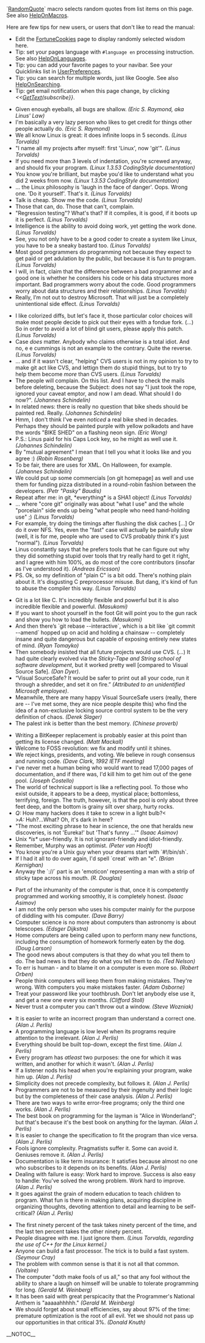 <!-- ## Please edit system and help pages ONLY in the moinmaster wiki! For more
 -->
<!-- ## information, please see [[MoinMaster]]:[[MoinPagesEditorGroup]].
 -->
<!-- ## Please edit (or translate) system/help pages on the moinmaster wiki ONLY.
 -->
<!-- ## For more information, please see [[MoinMaster]]:[[MoinPagesEditorGroup]].
 -->
<!-- ##master-page:Unknown-Page
 -->
<!-- ##master-date:Unknown-Date
 -->
<!-- #acl [[MoinPagesEditorGroup]]:read,write,delete,revert All:read
 -->
<!-- #format wiki
 -->
<!-- #language en
 -->

`[[RandomQuot]]e` macro selects random quotes from list items on this page. See also [[HelpOnMacros]].

Here are few tips for new users, or users that don't like to read the manual:

* Edit the [[FortuneCookies]] page to display randomly selected wisdom here.
* Tip: set your pages language with <code><nowiki>#language en</nowiki></code> processing instruction. See also [[HelpOnLanguages]].
* Tip: you can add your favorite pages to your navibar. See your Quicklinks list in [[UserPreferences]].
* Tip: you can search for multiple words, just like Google. See also [[HelpOnSearching]].
* Tip: get email notification when this page change, by clicking ''<<[[GetText]](subscribe}}''.

<!-- ## http://en.wikiquote.org/wiki/Linus_Torvalds
 -->
<!-- ## and other Linus Torvalds fortune cookies
 -->
* Given enough eyeballs, all bugs are shallow. ''(Eric S. Raymond, aka Linus' Law)''
* I'm basically a very lazy person who likes to get credit for things other people actually do. ''(Eric S. Raymond)''
* We all know Linux is great: it does infinite loops in 5 seconds. ''(Linus Torvalds)''
* "I name all my projects after myself: first 'Linux', now 'git'". ''(Linus Torvalds)''
* If you need more than 3 levels of indentation, you're screwed anyway, and should fix your program. ''(Linux 1.3.53 CodingStyle documentation)''
* You know you're brilliant, but maybe you'd like to understand what you did 2 weeks from now. ''(Linux 1.3.53 CodingStyle documentation)''
* ... the Linux philosophy is 'laugh in the face of danger'. Oops. Wrong one. 'Do it yourself'. That's it. ''(Linus Torvalds)''
* Talk is cheap. Show me the code. ''(Linus Torvalds)''
* Those that can, do. Those that can't, complain.
* "Regression testing"? What's that? If it compiles, it is good, if it boots up it is perfect. ''(Linus Torvalds)''
* Intelligence is the ability to avoid doing work, yet getting the work done. ''(Linus Torvalds)''
* See, you not only have to be a good coder to create a system like Linux, you have to be a sneaky bastard too. ''(Linus Torvalds)''
* Most good programmers do programming not because they expect to get paid or get adulation by the public, but because it is fun to program. ''(Linus Torvalds)''
* I will, in fact, claim that the difference between a bad programmer and a good one is whether he considers his code or his data structures more important. Bad programmers worry about the code. Good programmers worry about data structures and their relationships. ''(Linus Torvalds)''
* Really, I’m not out to destroy Microsoft. That will just be a completely unintentional side effect.  ''(Linus Torvalds)''

<!-- ## git mailing list
 -->
* I like colorized diffs, but let's face it, those particular color choices will make most people decide to pick out their eyes with a fondue fork. (...) So in order to avoid a lot of blind git users, please apply this patch. ''(Linus Torvalds)''
* Case ''does'' matter. Anybody who claims otherwise is a total idiot. And no, e e cummings is not an example to the contrary. Quite the reverse. ''(Linus Torvalds)''
* ... and if it wasn't clear, "helping" CVS users is not in my opinion to try to make git act like CVS, and lettign them do stupid things, but to try to help them become ''more'' than CVS users. ''(Linus Torvalds)''
* The people will complain. On this list. And I have to check the mails before deleting, because the Subject: does not say "I just took the rope, ignored your caveat emptor, and now I am dead. What should I do now?". ''(Johannes Schindelin)''
* In related news: there is really no question that bike sheds should be painted red. Really. ''(Johannes Schindelin)''
* Hmm, I don't think I've even ''noticed'' a real bike shed in decades.  Perhaps they should be painted purple with yellow polkadots and have the words "BIKE SHED" on a flashing neon sign. ''(Eric Wong)''
* P.S.: Linus paid for his Caps Lock key, so he might as well use it. ''(Johannes Schindelin)''
* By "mutual agreement" I mean that I tell you what it looks like and you agree :) ''(Robin Rosenberg)''
* To be fair, there are uses for XML.  On Halloween, for example.  ''(Johannes Schindelin)''
* We could put up some commercials [on git homepage] as well and use them for funding pizza distributed in a round-robin fashion between the developers. ''(Petr "Pasky" Baudis)''
* Repeat after me: in git, *everything* is a SHA1 object! ''(Linus Torvalds)''
* ... where "core git" originally was about "what I use" and the whole "porcelain" side ends up being "what people who need hand-holding use" ;) ''(Linus Torvalds)''
* For example, try doing the timings after flushing the disk caches [...] Or do it over NFS.  Yes, even the "fast" case will actually be painfully slow (well, it is for me, people who are used to CVS probably think it's just "normal"). ''(Linus Torvalds)''
* Linus constantly says that he prefers tools that he can figure out why they did something stupid over tools that try really hard to get it right, and I agree with him 100%, as do most of the core contributors (insofar as I've understood it). ''(Andreas Ericsson)''
* PS. Ok, so my definition of "plain C" is a bit odd. There's nothing plain about it. It's disgusting C preprocessor misuse. But dang, it's kind of fun to abuse the compiler this way. ''(Linus Torvalds)''

<!-- ## blogs
 -->
* Git is a lot like C. It's incredibly flexible and powerful but it is also incredible flexible and powerful. ''(Masukomi)''
* If you want to shoot yourself in the foot Git will point you to the gun rack and show you how to load the bullets. ''(Masukomi)''
* And then there’s `git rebase --interactive`, which is a bit like `git commit --amend` hopped up on acid and holding a chainsaw -- completely insane and quite dangerous but capable of exposing entirely new states of mind. ''(Ryan Tomayko)''
* Then somebody insisted that all future projects would use CVS. (...) It had quite clearly evolved via the ''Sticky-Tape and String school of software development'', but it worked pretty well [compared to Visual Source Safe]. ''(Dan Dyer)''.
* “Visual SourceSafe? It would be safer to print out all your code, run it through a shredder, and set it on fire.” ''(Attributed to an unidentified Microsoft employee)''.
* Meanwhile, there are many happy Visual SourceSafe users (really, there are -- I've met some, they are nice people despite this) who find the idea of a non-exclusive locking source control system to be the very definition of chaos. ''(Derek Slager)''
* The palest ink is better than the best memory. ''(Chinese proverb)''

<!-- ## other fortune cookies
 -->
* Writing a BitKeeper replacement is probably easier at this point than getting its license changed. ''(Matt Mackall)''
* Welcome to FOSS revolution: we fix and modify until it shines.
* We  reject  kings, presidents,  and  voting.  We  believe in rough consensus and running code. ''(Dave Clark, 1992 IETF meeting)''
* I've never met a human being who would want to read 17,000 pages of documentation, and if there was, I'd kill him to get him out of the gene pool. ''(Joseph Costello)''
* The world of technical support is like a reflecting pool. To those who exist outside, it appears to be a deep, mystical place; bottomless, terrifying, foreign. The truth, however, is that the pool is only about three feet deep, and the bottom is grainy silt over sharp, hurty rocks.
* ''Q:'' How many hackers does it take to screw in a light bulb?<<BR>>''A:'' Huh?...What? Oh, it's dark in here?
* "The most exciting phrase to hear in science, the one that heralds new discoveries, is not 'Eureka!' but 'That's funny ...'" ''(Isaac Asimov)''
* Unix ''*is*'' user-friendly. It is not ignorant-friendly and idiot-friendly.
* Remember, Murphy was an optimist. ''(Peter van Hooft)''
* You know you're a Unix guy when your dreams start with `#!/bin/sh`.
* If I had it all to do over again, I'd spell `creat` with an "e". ''(Brian Kernighan)''
* Anyway the `://` part is an 'emoticon' representing a man with a strip of sticky tape across his mouth. ''(R. Douglas)''

<!-- ## [[BrainyQuote]]
 -->
* Part of the inhumanity of the computer is that, once it is competently programmed and working smoothly, it is completely honest. ''(Isaac Asimov)''
* I am not the only person who uses his computer mainly for the purpose of diddling with his computer. ''(Dave Barry)''
* Computer science is no more about computers than astronomy is about telescopes. ''(Edsger Dijkstra)''
* Home computers are being called upon to perform many new functions, including the consumption of homework formerly eaten by the dog. ''(Doug Larson)''
* The good news about computers is that they do what you tell them to do. The bad news is that they do what you tell them to do. ''(Ted Nelson)''
* To err is human - and to blame it on a computer is even more so. ''(Robert Orben)''
* People think computers will keep them from making mistakes. They're wrong. With computers you make mistakes faster. ''(Adam Osborne)''
* Treat your password like your toothbrush. Don't let anybody else use it, and get a new one every six months. ''(Clifford Stoll)''
* Never trust a computer you can't throw out a window. ''(Steve Wozniak)''

<!-- ## http://www.emacswiki.org/emacs-en/perlisisms.el
 -->
<!-- ##
 -->
<!-- ### ACM's SIGPLAN publication, (September, 1982), Article "Epigrams in
 -->
<!-- ### Programming", by Alan J. Perlis of Yale University.
 -->
* It is easier to write an incorrect program than understand a correct one. ''(Alan J. Perlis)''
* A programming language is low level when its programs require attention to the irrelevant. ''(Alan J. Perlis)''
* Everything should be built top-down, except the first time. ''(Alan J. Perlis)''
* Every program has \(at least\) two purposes: the one for which it was written, and another for which it wasn't. ''(Alan J. Perlis)''
* If a listener nods his head when you're explaining your program, wake him up. ''(Alan J. Perlis)''
* Simplicity does not precede complexity, but follows it. ''(Alan J. Perlis)''
* Programmers are not to be measured by their ingenuity and their logic but by the completeness of their case analysis. ''(Alan J. Perlis)''
* There are two ways to write error-free programs; only the third one works. ''(Alan J. Perlis)''
* The best book on programming for the layman is "Alice in Wonderland"; but that's because it's the best book on anything for the layman. ''(Alan J. Perlis)''
* It is easier to change the specification to fit the program than vice versa. ''(Alan J. Perlis)''
* Fools ignore complexity. Pragmatists suffer it. Some can avoid it. Geniuses remove it. ''(Alan J. Perlis)''
* Documentation is like term insurance: It satisfies because almost no one who subscribes to it depends on its benefits. ''(Alan J. Perlis)''
* Dealing with failure is easy: Work hard to improve. Success is also easy to handle: You've solved the wrong problem. Work hard to improve. ''(Alan J. Perlis)''
* It goes against the grain of modern education to teach children to program. What fun is there in making plans, acquiring discipline in organizing  thoughts,  devoting attention to detail and learning to be self-critical? ''(Alan J. Perlis)''

<!-- ## other sources
 -->
* The first ninety percent of the task takes ninety percent of the time, and the last ten percent takes the other ninety percent.
* People disagree with me. I just ignore them. ''(Linus Torvalds, regarding the use of C++ for the Linux kernel.)''
* Anyone can build a fast processor. The trick is to build a fast system. ''(Seymour Cray)''
* The problem with common sense is that it is not all that common. ''(Voltaire)''
* The computer "doth make fools of us all," so that any fool without the ability to share a laugh on himself will be unable to tolerate programming for long. ''(Gerald M. Weinberg)''
* It has been said with great perspicacity that the Programmer's National Anthem is "aaaaahhhhh." ''(Gerald M. Weinberg)''
* We should forget about small efficiencies, say about 97% of the time: premature optimization is the root of all evil. Yet we should not pass up our opportunities in that critical 3%. ''(Donald Knuth)''

__NOTOC__